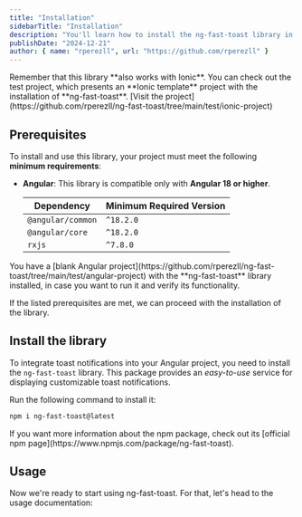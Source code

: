 ```yaml
---
title: "Installation"
sidebarTitle: "Installation"
description: "You'll learn how to install the ng-fast-toast library in your project."
publishDate: "2024-12-21"
author: { name: "rperezll", url: "https://github.com/rperezll" }
---
```


<Alert type="info">
  Remember that this library **also works with Ionic**. You can check out the
  test project, which presents an **Ionic template** project with the
  installation of **ng-fast-toast**. [Visit the
  project](https://github.com/rperezll/ng-fast-toast/tree/main/test/ionic-project)
</Alert>

## Prerequisites

To install and use this library, your project must meet the following **minimum requirements**:

- **Angular**: This library is compatible only with **Angular 18 or higher**.

  | Dependency        | Minimum Required Version |
  | ----------------- | ------------------------ |
  | `@angular/common` | `^18.2.0`                |
  | `@angular/core`   | `^18.2.0`                |
  | `rxjs`            | `^7.8.0`                 |

<Alert type="info">
  You have a [blank Angular
  project](https://github.com/rperezll/ng-fast-toast/tree/main/test/angular-project)
  with the **ng-fast-toast** library installed, in case you want to run it and
  verify its functionality.
</Alert>

If the listed prerequisites are met, we can proceed with the installation of the library.

## Install the library

To integrate toast notifications into your Angular project, you need to install the `ng-fast-toast` library. This package provides an _easy-to-use_ service for displaying customizable toast notifications.

Run the following command to install it:

```bash
npm i ng-fast-toast@latest
```

<Alert type="info">
  If you want more information about the npm package, check out its [official
  npm page](https://www.npmjs.com/package/ng-fast-toast).
</Alert>

## Usage

Now we're ready to start using ng-fast-toast. For that, let's head to the usage documentation:

<DocumentCard documentSlug="usage" />
